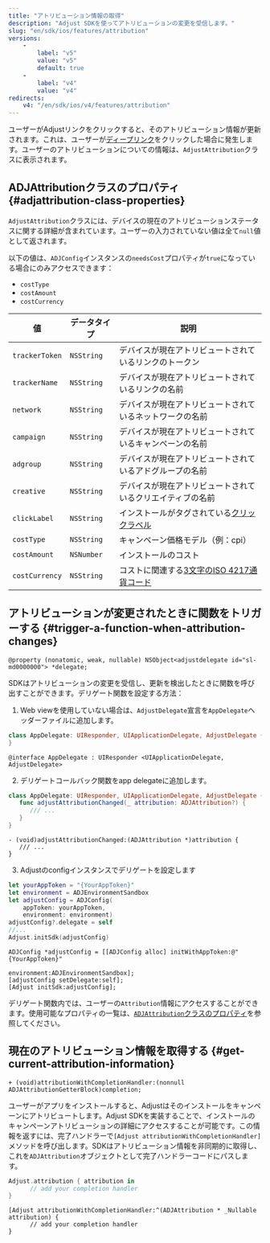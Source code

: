 ```yaml
---
title: "アトリビューション情報の取得"
description: "Adjust SDKを使ってアトリビューションの変更を受信します。"
slug: "en/sdk/ios/features/attribution"
versions: 
    - 
        label: "v5"
        value: "v5"
        default: true
    - 
        label: "v4"
        value: "v4"
redirects: 
    v4: "/en/sdk/ios/v4/features/attribution"
---
```

ユーザーがAdjustリンクをクリックすると、そのアトリビューション情報が更新されます。これは、ユーザーが[ディープリンク](https://help.adjust.com/en/article/deep-links)をクリックした場合に発生します。ユーザーのアトリビューションについての情報は、`AdjustAttribution`クラスに表示されます。

ADJAttributionクラスのプロパティ \{\#adjattribution\-class\-properties\}
--------------------------------------------------------------------

`AdjustAttribution`クラスには、デバイスの現在のアトリビューションステータスに関する詳細が含まれています。ユーザーの入力されていない値は全て`null`値として返されます。
<callout type="note"> 

以下の値は、`ADJConfig`インスタンスの`needsCost`プロパティが`true`になっている場合にのみアクセスできます：

* `costType`
* `costAmount`
* `costCurrency`

</Callout> 

|       値        |   データタイプ   |                                    説明                                    |
|----------------|------------|--------------------------------------------------------------------------|
| `trackerToken` | `NSString` | デバイスが現在アトリビュートされているリンクのトークン                                              |
| `trackerName`  | `NSString` | デバイスが現在アトリビュートされているリンクの名前                                                |
| `network`      | `NSString` | デバイスが現在アトリビュートされているネットワークの名前                                             |
| `campaign`     | `NSString` | デバイスが現在アトリビュートされているキャンペーンの名前                                             |
| `adgroup`      | `NSString` | デバイスが現在アトリビュートされているアドグループの名前                                             |
| `creative`     | `NSString` | デバイスが現在アトリビュートされているクリエイティブの名前                                            |
| `clickLabel`   | `NSString` | インストールがタグされている[クリックラベル](https://help.adjust.com/en/article/user-rewards) |
| `costType`     | `NSString` | キャンペーン価格モデル（例：cpi）                                                       |
| `costAmount`   | `NSNumber` | インストールのコスト                                                               |
| `costCurrency` | `NSString` | コストに関連する[3文字のISO 4217通貨コード](https://www.iban.com/currency-codes)         |

アトリビューションが変更されたときに関数をトリガーする \{\#trigger\-a\-function\-when\-attribution\-changes\}
------------------------------------------------------------------------------------------

<codeblock title="プロパティ宣言"> 

```objc
@property (nonatomic, weak, nullable) NSObject<adjustdelegate id="sl-md0000000"> *delegate;
```

</CodeBlock> 

SDKはアトリビューションの変更を受信し、更新を検出したときに関数を呼び出すことができます。デリゲート関数を設定する方法：

1. Web viewを使用していない場合は、`AdjustDelegate`宣言を`AppDelegate`ヘッダーファイルに追加します。

<tabs> <tab title="Swift" sync="swift"> 

```swift
class AppDelegate: UIResponder, UIApplicationDelegate, AdjustDelegate {
}
```

</Tab> <tab title="Objective-C" sync="objc"> 

```objc
@interface AppDelegate : UIResponder <UIApplicationDelegate, AdjustDelegate>
```

</Tab> </Tabs> 

2. デリゲートコールバック関数をapp delegateに追加します。

<tabs> <tab title="Swift" sync="swift"> 

```swift
class AppDelegate: UIResponder, UIApplicationDelegate, AdjustDelegate {
   func adjustAttributionChanged(_ attribution: ADJAttribution?) {
      /// ...
   }
}
```

</Tab> <tab title="Objective-C" sync="objc"> 

```objc
- (void)adjustAttributionChanged:(ADJAttribution *)attribution {
   /// ...
}
```

</Tab> </Tabs> 

3. Adjustのconfigインスタンスでデリゲートを設定します

<tabs> <tab title="Swift" sync="swift"> <codeblock highlight="{range: 6}"> 

```swift
let yourAppToken = "{YourAppToken}"
let environment = ADJEnvironmentSandbox
let adjustConfig = ADJConfig(
    appToken: yourAppToken,
    environment: environment)
adjustConfig?.delegate = self
//...
Adjust.initSdk(adjustConfig)
```

</CodeBlock> </Tab> <tab title="Objective-C" sync="objc"> <codeblock highlight="{range: 3}"> 

```objc
ADJConfig *adjustConfig = [[ADJConfig alloc] initWithAppToken:@"{YourAppToken}"
                                            environment:ADJEnvironmentSandbox];
[adjustConfig setDelegate:self];
[Adjust initSdk:adjustConfig];
```

</CodeBlock> </Tab> </Tabs> 

デリゲート関数内では、ユーザーの`Attribution`情報にアクセスすることができます。使用可能なプロパティの一覧は、[`ADJAttribution`クラスのプロパティ](#adjattribution-class-properties)を参照してください。

現在のアトリビューション情報を取得する \{\#get\-current\-attribution\-information\}
----------------------------------------------------------------------

<codeblock title="メソッドシグネチャー"> 

```objc
+ (void)attributionWithCompletionHandler:(nonnull ADJAttributionGetterBlock)completion;
```

</CodeBlock> 

ユーザーがアプリをインストールすると、Adjustはそのインストールをキャンペーンにアトリビュートします。Adjust SDKを実装することで、インストールのキャンペーンアトリビューションの詳細にアクセスすることが可能です。この情報を返すには、完了ハンドラーで`[Adjust attributionWithCompletionHandler]`メソッドを呼び出します。SDKはアトリビューション情報を非同期的に取得し、これを`ADJAttribution`オブジェクトとして完了ハンドラーコードにパスします。
<tabs> <tab title="Swift" sync="swift"> 

```swift
Adjust.attribution { attribution in
      // add your completion handler
}
```

</Tab> <tab title="Objective-C" sync="objc"> 

```objc
[Adjust attributionWithCompletionHandler:^(ADJAttribution * _Nullable attribution) {
      // add your completion handler
}
```

</Tab> </Tabs>

